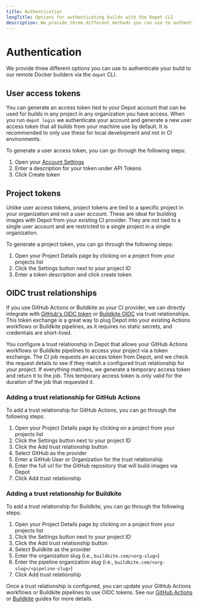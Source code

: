 ```yaml
---
title: Authentication
longTitle: Options for authenticating builds with the Depot CLI
description: We provide three different methods you can use to authenticate your container image builds.
---
```


# Authentication

We provide three different options you can use to authenticate your build to our remote Docker builders via the `depot` CLI.

## User access tokens

You can generate an access token tied to your Depot account that can be used for builds in any project in any organization you have access. When you run `depot login` we authenticate your account and generate a new user access token that all builds from your machine use by default. It is recommended to only use these for local development and not in CI environments.

To generate a user access token, you can go through the following steps:

1. Open your [Account Settings](/settings)
2. Enter a description for your token under API Tokens
3. Click Create token

## Project tokens

Unlike user access tokens, project tokens are tied to a specific project in your organization and not a user account. These are ideal for building images with Depot from your existing CI provider. They are not tied to a single user account and are restricted to a single project in a single organization.

To generate a project token, you can go through the following steps:

1. Open your Project Details page by clicking on a project from your projects list
2. Click the Settings button next to your project ID
3. Enter a token description and click create token

## OIDC trust relationships

If you use GitHub Actions or Buildkite as your CI provider, we can directly integrate with [GitHub's OIDC token](https://docs.github.com/en/actions/deployment/security-hardening-your-deployments/about-security-hardening-with-openid-connect) or [Buildkite OIDC](https://buildkite.com/docs/agent/v3/cli-oidc) via trust relationships. This token exchange is a great way to plug Depot into your existing Actions workflows or Buildkite pipelines, as it requires no static secrets, and credentials are short-lived.

You configure a trust relationship in Depot that allows your GitHub Actions workflows or Buildkite pipelines to access your project via a token exchange. The CI job requests an access token from Depot, and we check the request details to see if they match a configured trust relationship for your project. If everything matches, we generate a temporary access token and return it to the job. This temporary access token is only valid for the duration of the job that requested it.

### Adding a trust relationship for GitHub Actions

To add a trust relationship for GitHub Actions, you can go through the following steps:

1. Open your Project Details page by clicking on a project from your projects list
2. Click the Settings button next to your project ID
3. Click the Add trust relationship button
4. Select GitHub as the provider
5. Enter a GitHub User or Organization for the trust relationship
6. Enter the full url for the GitHub repository that will build images via Depot
7. Click Add trust relationship

### Adding a trust relationship for Buildkite

To add a trust relationship for Buildkite, you can go through the following steps:

1. Open your Project Details page by clicking on a project from your projects list
2. Click the Settings button next to your project ID
3. Click the Add trust relationship button
4. Select Buildkite as the provider
5. Enter the organization slug (i.e., `buildkite.com/<org-slug>`)
6. Enter the pipeline organization slug (i.e., `buildkite.com/<org-slug>/<pipeline-slug>`)
7. Click Add trust relationship

Once a trust relationship is configured, you can update your GitHub Actions workflows or Buildkite pipelines to use OIDC tokens. See our [GitHub Actions](/docs/integrations/github-actions) or [Buildkite](/docs/integrations/buildkite) guides for more details.

